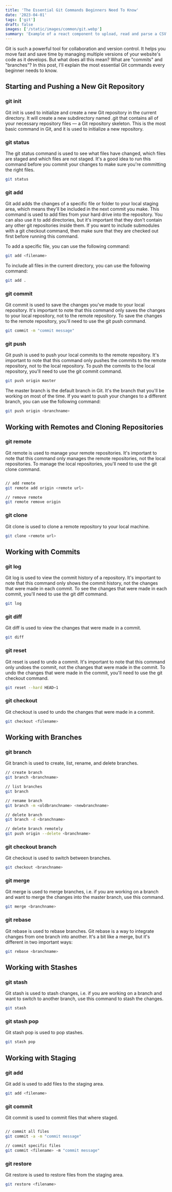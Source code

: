 ```yaml
---
title: 'The Essential Git Commands Beginners Need To Know'
date: '2023-04-01'
tags: ['git']
draft: false
images: ['/static/images/common/git.webp']
summary: 'Example of a react component to upload, read and parse a CSV file.'
---
```


Git is such a powerful tool for collaboration and version control. It helps you move fast and save time by managing multiple versions of your website's code as it develops. But what does all this mean? What are "commits" and "branches"? In this post, I'll explain the most essential Git commands every beginner needs to know.

<TableOfContents toc={props.toc} asDisclosure={true} />

## Starting and Pushing a New Git Repository

### git init

Git init is used to initialize and create a new Git repository in the current directory. It will create a new subdirectory named .git that contains all of your necessary repository files — a Git repository skeleton. This is the most basic command in Git, and it is used to initialize a new repository.

### git status

The git status command is used to see what files have changed, which files are staged and which files are not staged. It's a good idea to run this command before you commit your changes to make sure you're committing the right files.

```bash
git status
```

### git add

Git add adds the changes of a specific file or folder to your local staging area, which means they'll be included in the next commit you make. This command is used to add files from your hard drive into the repository. You can also use it to add directories, but it's important that they don't contain any other git repositories inside them. If you want to include submodules with a git checkout command, then make sure that they are checked out first before running this command.

To add a specific file, you can use the following command:

```bash
git add <filename>
```

To include all files in the current directory, you can use the following command:

```bash
git add .
```

### git commit

Git commit is used to save the changes you've made to your local repository. It's important to note that this command only saves the changes to your local repository, not to the remote repository. To save the changes to the remote repository, you'll need to use the git push command.

```bash
git commit -m "commit message"
```

### git push

Git push is used to push your local commits to the remote repository. It's important to note that this command only pushes the commits to the remote repository, not to the local repository. To push the commits to the local repository, you'll need to use the git commit command.

```bash
git push origin master
```

The master branch is the default branch in Git. It's the branch that you'll be working on most of the time. If you want to push your changes to a different branch, you can use the following command:

```bash
git push origin <branchname>
```

## Working with Remotes and Cloning Repositories

### git remote

Git remote is used to manage your remote repositories. It's important to note that this command only manages the remote repositories, not the local repositories. To manage the local repositories, you'll need to use the git clone command.

```bash

// add remote
git remote add origin <remote url>

// remove remote
git remote remove origin
```

### git clone

Git clone is used to clone a remote repository to your local machine.

```bash
git clone <remote url>
```

## Working with Commits

### git log

Git log is used to view the commit history of a repository. It's important to note that this command only shows the commit history, not the changes that were made in each commit. To see the changes that were made in each commit, you'll need to use the git diff command.

```bash
git log
```

### git diff

Git diff is used to view the changes that were made in a commit.

```bash
git diff
```

### git reset

Git reset is used to undo a commit. It's important to note that this command only undoes the commit, not the changes that were made in the commit. To undo the changes that were made in the commit, you'll need to use the git checkout command.

```bash
git reset --hard HEAD~1
```

### git checkout

Git checkout is used to undo the changes that were made in a commit.

```bash
git checkout <filename>
```

## Working with Branches

### git branch

Git branch is used to create, list, rename, and delete branches.

```bash
// create branch
git branch <branchname>

// list branches
git branch

// rename branch
git branch -m <oldbranchname> <newbranchname>

// delete branch
git branch -d <branchname>

// delete branch remotely
git push origin --delete <branchname>

```

### git checkout branch

Git checkout is used to switch between branches.

```bash
git checkout <branchname>
```

### git merge

Git merge is used to merge branches, i.e. if you are working on a branch and want to merge the changes into the master branch, use this command.

```bash
git merge <branchname>
```

### git rebase

Git rebase is used to rebase branches. Git rebase is a way to integrate changes from one branch into another. It's a bit like a merge, but it's different in two important ways:

```bash
git rebase <branchname>
```

## Working with Stashes

### git stash

Git stash is used to stash changes, i.e. if you are working on a branch and want to switch to another branch, use this command to stash the changes.

```bash
git stash
```

### git stash pop

Git stash pop is used to pop stashes.

```bash
git stash pop
```

## Working with Staging

### git add

Git add is used to add files to the staging area.

```bash
git add <filename>
```

### git commit

Git commit is used to commit files that where staged.

```bash

// commit all files
git commit -a -m "commit message"

// commit specific files
git commit <filename> -m "commit message"

```

### git restore

Git restore is used to restore files from the staging area.

```bash
git restore <filename>
```
